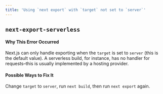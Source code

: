 ```yaml
---
title: 'Using `next export` with `target` not set to `server`'
---
```


## `next-export-serverless`

#### Why This Error Occurred

Next.js can only handle exporting when the `target` is set to `server` (this is the default value). A serverless build, for instance, has no handler for requests–this is usually implemented by a hosting provider.

#### Possible Ways to Fix It

Change `target` to `server`, run `next build`, then run `next export` again.
